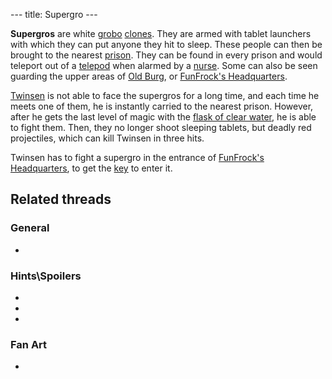 ---
title: Supergro
---

{{twinsunica import}}{{Infobox Enemy
 |image=Whiteclone.gif
 |race=grobo
 |gender=
 |size=
 |alignment=
 |requires=Fire
 |lba1=yes
 |lba2=
 |occupation=
 |style=
 |range=Infinite
 |speed=Fast
 |damage=Very high
 |rate=High
 |reaction=Moves backwards
 |recovery=Fast
}}

'''Supergros''' are white [[grobo]] [[clones]]. They are armed with tablet launchers with which they can put anyone they hit to sleep. These people can then be brought to the nearest [[prison]]. They can be found in every prison and would teleport out of a [[telepod]] when alarmed by a [[nurse]]. Some can also be seen guarding the upper areas of [[Old Burg]], or [[FunFrock's Headquarters]].

[[Twinsen]] is not able to face the supergros for a long time, and each time he meets one of them, he is instantly carried to the nearest prison. However, after he gets the last level of magic with the [[flask of clear water]], he is able to fight them. Then, they no longer shoot sleeping tablets, but deadly red projectiles, which can kill Twinsen in three hits.

Twinsen has to fight a supergro in the entrance of [[FunFrock's Headquarters]], to get the [[key]] to enter it.

==Related threads==
===General===
* {{thread|id=4366|title=Have you ever: Supergroboclones}}
===Hints\Spoilers===
* {{thread|id=10757|title=Taking care of supergros}}
* {{thread|id=6797|title=supergros..... :P}}
* {{thread|id=1421|title=Super 4th level magic ball protects you too?}}
===Fan Art===
* {{thread|id=10774|title=Smilies}}

<!-- remove these category links when they're all automated by categorizers...
[[Category:Clones]]
[[Category:Gun wielders]]
[[Category:Average characters]]
[[Category:FunFrock's army]]
[[Category:Grobos]] -->